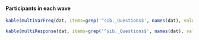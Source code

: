 #### Participants in each wave

```r

kable(multiVarFreq(dat, items=grep('^sib._Questions$', names(dat), value=TRUE)));

kable(multiResponse(dat, items=grep('^sib._Questions$', names(dat), value=TRUE)));

```
